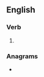 ==English==

===Verb===
{{head|en|present participle}}

# {{present participle of|amortise|lang=en|nocat=1}}

===Anagrams===
* {{anagrams|en|a=agiimnorst|migrations}}
